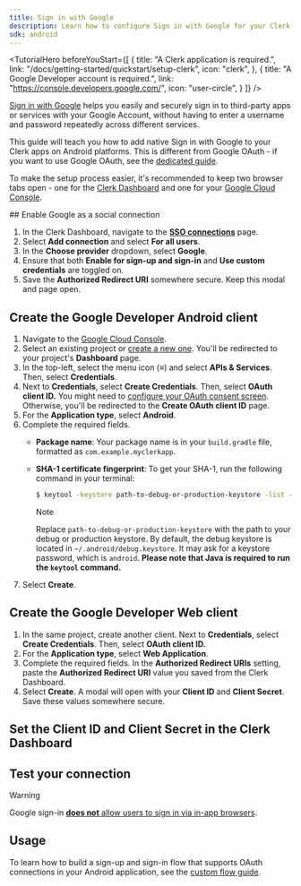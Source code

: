 ```yaml
---
title: Sign in with Google
description: Learn how to configure Sign in with Google for your Clerk-powered Android app.
sdk: android
---
```


<TutorialHero
  beforeYouStart={[
    {
      title: "A Clerk application is required.",
      link: "/docs/getting-started/quickstart/setup-clerk",
      icon: "clerk",
    },
    {
      title: "A Google Developer account is required.",
      link: "https://console.developers.google.com/",
      icon: "user-circle",
    }
  ]}
/>

[Sign in with Google](https://support.google.com/accounts/answer/12849458?hl=en) helps you easily and securely sign in to third-party apps or services with your Google Account, without having to enter a username and password repeatedly across different services.

This guide will teach you how to add native Sign in with Google to your Clerk apps on Android platforms. This is different from Google OAuth - if you want to use Google OAuth, see the [dedicated guide](/docs/guides/configure/auth-strategies/social-connections/google).

To make the setup process easier, it's recommended to keep two browser tabs open - one for the [Clerk Dashboard](https://dashboard.clerk.com/~/user-authentication/sso-connections) and one for your [Google Cloud Console](https://console.cloud.google.com/).

<Steps>
  ## Enable Google as a social connection

  1. In the Clerk Dashboard, navigate to the [**SSO connections**](https://dashboard.clerk.com/~/user-authentication/sso-connections) page.
  1. Select **Add connection** and select **For all users**.
  1. In the **Choose provider** dropdown, select **Google**.
  1. Ensure that both **Enable for sign-up and sign-in** and **Use custom credentials** are toggled on.
  1. Save the **Authorized Redirect URI** somewhere secure. Keep this modal and page open.

  ## Create the Google Developer Android client

  1. Navigate to the [Google Cloud Console](https://console.cloud.google.com/).
  1. Select an existing project or [create a new one](https://console.cloud.google.com/projectcreate). You'll be redirected to your project's **Dashboard** page.
  1. In the top-left, select the menu icon (**≡**) and select **APIs & Services**. Then, select **Credentials**.
  1. Next to **Credentials**, select **Create Credentials**. Then, select **OAuth client ID.** You might need to [configure your OAuth consent screen](https://support.google.com/cloud/answer/6158849#userconsent). Otherwise, you'll be redirected to the **Create OAuth client ID** page.
  1. For the **Application type**, select **Android**.
  1. Complete the required fields.
     - **Package name**: Your package name is in your `build.gradle` file, formatted as `com.example.myclerkapp`.
     - **SHA-1 certificate fingerprint**: To get your SHA-1, run the following command in your terminal:

       ```sh {{ filename: 'terminal' }}
       $ keytool -keystore path-to-debug-or-production-keystore -list -v
       ```

       > [!NOTE]
       > Replace `path-to-debug-or-production-keystore` with the path to your debug or production keystore. By default, the debug keystore is located in `~/.android/debug.keystore`. It may ask for a keystore password, which is `android`. **Please note that Java is required to run the `keytool` command.**
  1. Select **Create**.

  ## Create the Google Developer Web client

  1. In the same project, create another client. Next to **Credentials**, select **Create Credentials**. Then, select **OAuth client ID.**
  1. For the **Application type**, select **Web Application**.
  1. Complete the required fields. In the **Authorized Redirect URIs** setting, paste the **Authorized Redirect URI** value you saved from the Clerk Dashboard.
  1. Select **Create**. A modal will open with your **Client ID** and **Client Secret**. Save these values somewhere secure.

  ## Set the Client ID and Client Secret in the Clerk Dashboard

  <Include src="_partials/authentication/social-connections/set-client-id-secret" />

  ## Test your connection

  <Include src="_partials/authentication/social-connections/test-your-connection" />

  > [!WARNING]
  > Google sign-in [**does not** allow users to sign in via in-app browsers](https://developers.googleblog.com/en/modernizing-oauth-interactions-in-native-apps-for-better-usability-and-security).
</Steps>

## Usage

To learn how to build a sign-up and sign-in flow that supports OAuth connections in your Android application, see the [custom flow guide](/docs/guides/development/custom-flows/authentication/oauth-connections).
